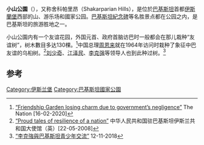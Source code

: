{{Infobox park
| name = 小山公園
| photo = File:Crescent and Star Monument.jpg
| photo_caption = Star and Crescent Monument near the start of Shakarparian
| location = {{PAK}}[[伊斯兰堡|伊斯兰堡]]
}}

'''小山公園'''（{{Lang-ur|شکر پڑیاں}}），又称舍科帕里昂（Shakarparian Hills），是位於[[巴基斯坦|巴基斯坦]]首都[[伊斯蘭堡|伊斯蘭堡]]西部的山、游乐场和國家公园。[[巴基斯坦紀念碑|巴基斯坦紀念碑]]等名胜景点都在公园之内，是巴基斯坦的旅游胜地之一。

小山公園内有一个友谊花园，外国元首、政府首脑访巴时一般都会在那儿栽种“友谊树”，树木數目多达130棵。<ref>[https://nation.com.pk/16-Feb-2020/friendship-garden-losing-charm-due-to-government-s-negligence “Friendship Garden losing charm due to government’s negligence”] {{Wayback|url=https://nation.com.pk/16-Feb-2020/friendship-garden-losing-charm-due-to-government-s-negligence |date=20200725053910 }} The Nation [16-02-2020]</ref>中国总理[[周恩来|周恩来]]就在1964年访问时栽种了象征中巴友谊的乌桕树。<ref>[http://pk.chineseembassy.org/eng/sgxx2/t456891.htm “Proud tales of resilience of a nation”] 中华人民共和国驻巴基斯坦伊斯兰共和国大使馆（英）[22-05-2008]</ref>[[刘少奇|刘少奇]]、[[江泽民|江泽民]]、[[李克强|李克强]]等领导人也到此种过树。<ref>[http://big5.www.gov.cn/gate/big5/www.gov.cn/premier/2018-11/02/content_5336919.htm “李克強與巴基斯坦青少年交流”] 12-11-2018</ref>

== 参考 ==
{{reflist}}

{{DEFAULTSORT: Shakarparian}}
[[Category:伊斯兰堡|Category:伊斯兰堡]]
[[Category:巴基斯坦國家公園|Category:巴基斯坦國家公園]]